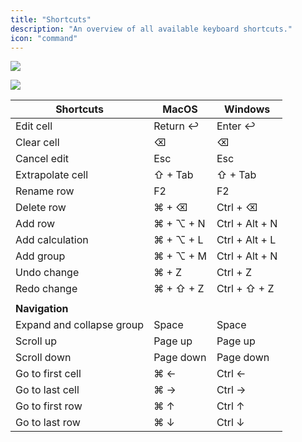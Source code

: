 ```yaml
---
title: "Shortcuts"
description: "An overview of all available keyboard shortcuts."
icon: "command"
---
```


<img
  class="block dark:hidden"
  src="/images/documentation/modeling/shortcuts/shortcuts-light.png"
/>

<img
  class="hidden dark:block"
  src="/images/documentation/modeling/shortcuts/shortcuts-dark.png"
/>

| Shortcuts                 | MacOS       | Windows          |
| ------------------------- | ----------- | ---------------- |
| Edit cell                 | Return ↩︎   | Enter ↩︎         |
| Clear cell                | ⌫           | ⌫                |
| Cancel edit               | Esc         | Esc              |
| Extrapolate cell          | ⇧ \+ Tab    | ⇧ \+ Tab         |
| Rename row                | F2          | F2               |
| Delete row                | ⌘ \+ ⌫      | Ctrl \+ ⌫        |
| Add row                   | ⌘ \+ ⌥ \+ N | Ctrl \+ Alt \+ N |
| Add calculation           | ⌘ \+ ⌥ \+ L | Ctrl \+ Alt \+ L |
| Add group                 | ⌘ \+ ⌥ \+ M | Ctrl \+ Alt \+ N |
| Undo change               | ⌘ \+ Z      | Ctrl \+ Z        |
| Redo change               | ⌘ \+ ⇧ \+ Z | Ctrl \+ ⇧ \+ Z   |
|                           |             |                  |
| **Navigation**            |             |                  |
| Expand and collapse group | Space       | Space            |
| Scroll up                 | Page up     | Page up          |
| Scroll down               | Page down   | Page down        |
| Go to first cell          | ⌘ ←         | Ctrl ←           |
| Go to last cell           | ⌘ →         | Ctrl →           |
| Go to first row           | ⌘ ↑         | Ctrl ↑           |
| Go to last row            | ⌘ ↓         | Ctrl ↓           |